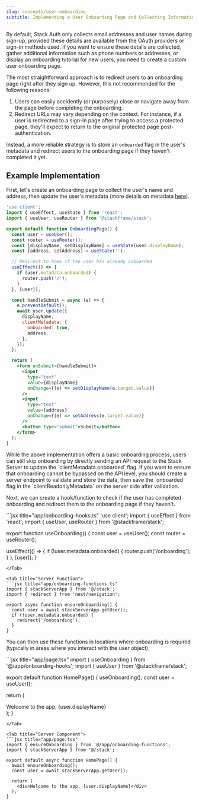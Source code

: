 ```yaml
---
slug: concepts/user-onboarding
subtitle: Implementing a User Onboarding Page and Collecting Information on Sign-Up
---
```


By default, Stack Auth only collects email addresses and user names during sign-up, provided these details are available from the OAuth providers or sign-in methods used. If you want to ensure these details are collected, gather additional information such as phone numbers or addresses, or display an onboarding tutorial for new users, you need to create a custom user onboarding page.

The most straightforward approach is to redirect users to an onboarding page right after they sign up. However, this not recommended for the following reasons:

1. Users can easily accidently (or purposely) close or navigate away from the page before completing the onboarding.
2. Redirect URLs may vary depending on the context. For instance, if a user is redirected to a sign-in page after trying to access a protected page, they'll expect to return to the original protected page post-authentication.

Instead, a more reliable strategy is to store an `onboarded` flag in the user's metadata and redirect users to the onboarding page if they haven't completed it yet.

## Example Implementation

First, let's create an onboarding page to collect the user's name and address, then update the user's metadata (more details on metadata [here](../concepts/custom-user-data.mdx)).

```jsx title="app/onboarding/page.tsx"
'use client';
import { useEffect, useState } from 'react';
import { useUser, useRouter } from '@stackframe/stack';

export default function OnboardingPage() {
  const user = useUser();
  const router = useRouter();
  const [displayName, setDisplayName] = useState(user.displayName);
  const [address, setAddress] = useState('');

  // Redirect to home if the user has already onboarded
  useEffect(() => {
    if (user.metadata.onboarded) {
      router.push('/');
    }
  }, [user]);

  const handleSubmit = async (e) => {
    e.preventDefault();
    await user.update({
      displayName,
      clientMetadata: {
        onboarded: true,
        address,
      },
    });
  };

  return (
    <form onSubmit={handleSubmit}>
      <input 
        type="text" 
        value={displayName} 
        onChange={(e) => setDisplayName(e.target.value)} 
      />
      <input 
        type="text" 
        value={address} 
        onChange={(e) => setAddress(e.target.value)} 
      />
      <button type="submit">Submit</button>
    </form>
  );
}
```

<Note>
While the above implementation offers a basic onboarding process, users can still skip onboarding by directly sending an API request to the Stack Server to update the `clientMetadata.onboarded` flag. If you want to ensure that onboarding cannot be bypassed on the API level, you should create a server endpoint to validate and store the data, then save the `onboarded` flag in the `clientReadonlyMetadata` on the server side after validation.
</Note>

Next, we can create a hook/function to check if the user has completed onboarding and redirect them to the onboarding page if they haven't.

<Tabs>
<Tab title="Client Hook">
```jsx title="app/onboarding-hooks.ts"
'use client';
import { useEffect } from 'react';
import { useUser, useRouter } from '@stackframe/stack';

export function useOnboarding() {
  const user = useUser();
  const router = useRouter();

  useEffect(() => {
    if (!user.metadata.onboarded) {
      router.push('/onboarding');
    }
  }, [user]);
}
```
</Tab>

<Tab title="Server Function">
```jsx title="app/onboarding-functions.ts"
import { stackServerApp } from '@/stack';
import { redirect } from 'next/navigation';

export async function ensureOnboarding() {
  const user = await stackServerApp.getUser();
  if (!user.metadata.onboarded) {
    redirect('/onboarding');
  }
}
```
</Tab>
</Tabs>

You can then use these functions in locations where onboarding is required (typically in areas where you interact with the user object).

<Tabs>
<Tab title="Client Component">
```jsx title="app/page.tsx"
import { useOnboarding } from '@/app/onboarding-hooks';
import { useUser } from '@stackframe/stack';

export default function HomePage() {
  useOnboarding();
  const user = useUser();

  return (
    <div>Welcome to the app, {user.displayName}</div>
  );
}
```
</Tab>

<Tab title="Server Component">
```jsx title="app/page.tsx"
import { ensureOnboarding } from '@/app/onboarding-functions';
import { stackServerApp } from '@/stack';

export default async function HomePage() {
  await ensureOnboarding();
  const user = await stackServerApp.getUser();

  return (
    <div>Welcome to the app, {user.displayName}</div>
  );
}
```
</Tab>
</Tabs>